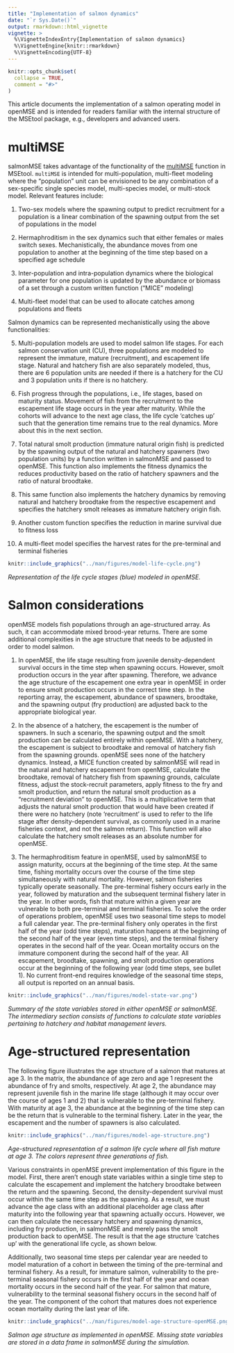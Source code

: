 ```yaml
---
title: "Implementation of salmon dynamics"
date: "`r Sys.Date()`"
output: rmarkdown::html_vignette
vignette: >
  %\VignetteIndexEntry{Implementation of salmon dynamics}
  %\VignetteEngine{knitr::rmarkdown}
  %\VignetteEncoding{UTF-8}
---
```


```r
knitr::opts_chunk$set(
  collapse = TRUE,
  comment = "#>"
)
```

This article documents the implementation of a salmon operating model in openMSE and is intended for readers familiar with the internal structure of the MSEtool package, e.g., developers and advanced users.

# multiMSE

salmonMSE takes advantage of the functionality of the [multiMSE](https://openmse.com/features-multimse/) function in MSEtool.
`multiMSE` is intended for multi-population, multi-fleet modeling where the "population" unit can be envisioned to be any combination of a sex-specific single species model, multi-species model, or multi-stock model.
Relevant features include:

1. Two-sex models where the spawning output to predict recruitment for a population is a linear combination of the spawning output from the set of populations in the model

2. Hermaphroditism in the sex dynamics such that either females or males switch sexes. Mechanistically, the abundance moves from one population to another at the beginning of the time step based on a specified age schedule

3. Inter-population and intra-population dynamics where the biological parameter for one population is updated by the abundance or biomass of a set through a custom written function ("MICE" modeling)

4. Multi-fleet model that can be used to allocate catches among populations and fleets


Salmon dynamics can be represented mechanistically using the above functionalities:

5. Multi-population models are used to model salmon life stages. For each salmon conservation unit (CU), three populations are modeled to represent the immature, mature (recruitment), and escapement life stage. Natural and hatchery fish are also separately modeled, thus, there are 6 population units are needed if there is a hatchery for the CU and 3 population units if there is no hatchery. 

6. Fish progress through the populations, i.e., life stages, based on maturity status. Movement of fish from the recruitment to the escapement life stage occurs in the year after maturity. While the cohorts will advance to the next age class, the life cycle 'catches up' such that the generation time remains true to the real dynamics. More about this in the next section.

7. Total natural smolt production (immature natural origin fish) is predicted by the spawning output of the natural and hatchery spawners (two population units) by a function written in salmonMSE and passed to openMSE. This function also implements the fitness dynamics the reduces productivity based on the ratio of hatchery spawners and the ratio of natural broodtake.

8. This same function also implements the hatchery dynamics by removing natural and hatchery broodtake from the respective escapement and specifies the hatchery smolt releases as immature hatchery origin fish.

9. Another custom function specifies the reduction in marine survival due to fitness loss

10. A multi-fleet model specifies the harvest rates for the pre-terminal and terminal fisheries


```r
knitr::include_graphics("../man/figures/model-life-cycle.png")
```

*Representation of the life cycle stages (blue) modeled in openMSE.*


# Salmon considerations

openMSE models fish populations through an age-structured array. As such, it can accommodate mixed brood-year returns. There are some additional complexities in the age structure that needs to be adjusted in order to model salmon.

1. In openMSE, the life stage resulting from juvenile density-dependent survival occurs in the time step when spawning occurs. However, smolt production occurs in the year after spawning. Therefore, we advance the age structure of the escapement one extra year in openMSE in order to ensure smolt production occurs in the correct time step. In the reporting array, the escapement, abundance of spawners, broodtake, and the spawning output (fry production) are adjusted back to the appropriate biological year.

2. In the absence of a hatchery, the escapement is the number of spawners. In such a scenario, the spawning output and the smolt production can be calculated entirely within openMSE. With a hatchery, the escapement is subject to broodtake and removal of hatchery fish from the spawning grounds. openMSE sees none of the hatchery dynamics. Instead, a MICE function created by salmonMSE will read in the natural and hatchery escapement from openMSE, calculate the broodtake, removal of hatchery fish from spawning grounds, calculate fitness, adjust the stock-recruit parameters, apply fitness to the fry and smolt production, and return the natural smolt production as a "recruitment deviation" to openMSE. This is a multiplicative term that adjusts the natural smolt production that would have been created if there were no hatchery (note 'recruitment' is used to refer to the life stage after density-dependent survival, as commonly used in a marine fisheries context, and not the salmon return). This function will also calculate the hatchery smolt releases as an absolute number for openMSE.

3. The hermaphroditism feature in openMSE, used by salmonMSE to assign maturity, occurs at the beginning of the time step. At the same time, fishing mortality occurs over the course of the time step simultaneously with natural mortality. However, salmon fisheries typically operate seasonally. The pre-terminal fishery occurs early in the year, followed by maturation and the subsequent terminal fishery later in the year. In other words, fish that mature within a given year are vulnerable to both pre-terminal and terminal fisheries. To solve the order of operations problem, openMSE uses two seasonal time steps to model a full calendar year. The pre-terminal fishery only operates in the first half of the year (odd time steps), maturation happens at the beginning of the second half of the year (even time steps), and the terminal fishery operates in the second half of the year. Ocean mortality occurs on the immature component during the second half of the year. All escapement, broodtake, spawning, and smolt production operations occur at the beginning of the following year (odd time steps, see bullet 1). No current front-end requires knowledge of the seasonal time steps, all output is reported on an annual basis.

```r
knitr::include_graphics("../man/figures/model-state-var.png")
```

*Summary of the state variables stored in either openMSE or salmonMSE. The intermediary section consists of functions to calculate state variables pertaining to hatchery and habitat management levers.*

# Age-structured representation

The following figure illustrates the age structure of a salmon that matures at age 3. In the matrix, the abundance of age zero and age 1 represent the abundance of fry and smolts, respectively. At age 2, the abundance may represent juvenile fish in the marine life stage (although it may occur over the course of ages 1 and 2) that is vulnerable to the pre-terminal fishery. With maturity at age 3, the abundance at the beginning of the time step can be the return that is vulnerable to the terminal fishery. Later in the year, the escapement and the number of spawners is also calculated.

```r
knitr::include_graphics("../man/figures/model-age-structure.png")
```

*Age-structured representation of a salmon life cycle where all fish mature at age 3. The colors represent three generations of fish.*

Various constraints in openMSE prevent implementation of this figure in the model. First, there aren't enough state variables within a single time step to calculate the escapement and implement the hatchery broodtake between the return and the spawning. Second, the density-dependent survival must occur within the same time step as the spawning. As a result, we must advance the age class with an additional placeholder age class after maturity into the following year that spawning actually occurs. However, we can then calculate the necessary hatchery and spawning dynamics, including fry production, in salmonMSE and merely pass the smolt production back to openMSE. The result is that the age structure 'catches up' with the generational life cycle, as shown below.

Additionally, two seasonal time steps per calendar year are needed to model maturation of a cohort in between the timing of the pre-terminal and terminal fishery. As a result, for immature salmon, vulnerability to the pre-terminal seasonal fishery occurs in the first half of the year and ocean mortality occurs in the second half of the year. For salmon that mature, vulnerability to the terminal seasonal fishery occurs in the second half of the year. The component of the cohort that matures does not experience ocean mortality during the last year of life.

```r
knitr::include_graphics("../man/figures/model-age-structure-openMSE.png")
```

*Salmon age structure as implemented in openMSE. Missing state variables are stored in a data frame in salmonMSE during the simulation.*
